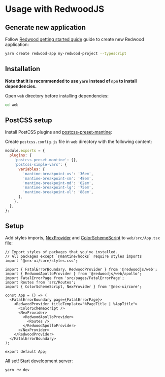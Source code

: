

# Usage with RedwoodJS

<GetTemplates type="redwood" />

## Generate new application

Follow [Redwood getting started guide](https://redwoodjs.com/docs/quick-start) guide to
create new Redwood application:

```bash
yarn create redwood-app my-redwood-project --typescript
```

## Installation

**Note that it is recommended to use `yarn` instead of `npm` to install dependencies.**

Open `web` directory before installing dependencies:

```bash
cd web
```

<PackagesInstallation />

## PostCSS setup

Install PostCSS plugins and [postcss-preset-mantine](/styles/postcss-preset):

<InstallScript
  packages="postcss postcss-preset-mantine postcss-simple-vars"
  dev
/>

Create `postcss.config.js` file in `web` directory with the following content:

```js
module.exports = {
  plugins: {
    'postcss-preset-mantine': {},
    'postcss-simple-vars': {
      variables: {
        'mantine-breakpoint-xs': '36em',
        'mantine-breakpoint-sm': '48em',
        'mantine-breakpoint-md': '62em',
        'mantine-breakpoint-lg': '75em',
        'mantine-breakpoint-xl': '88em',
      },
    },
  },
};
```

## Setup

Add styles imports, [NexProvider](/theming/mantine-provider) and [ColorSchemeScript](/theming/color-schemes)
to `web/src/App.tsx` file:

```tsx
// Import styles of packages that you've installed.
// All packages except `@mantine/hooks` require styles imports
import '@nex-ui/core/styles.css';

import { FatalErrorBoundary, RedwoodProvider } from '@redwoodjs/web';
import { RedwoodApolloProvider } from '@redwoodjs/web/apollo';
import FatalErrorPage from 'src/pages/FatalErrorPage';
import Routes from 'src/Routes';
import { ColorSchemeScript, NexProvider } from '@nex-ui/core';

const App = () => (
  <FatalErrorBoundary page={FatalErrorPage}>
    <RedwoodProvider titleTemplate="%PageTitle | %AppTitle">
      <ColorSchemeScript />
      <NexProvider>
        <RedwoodApolloProvider>
          <Routes />
        </RedwoodApolloProvider>
      </NexProvider>
    </RedwoodProvider>
  </FatalErrorBoundary>
);

export default App;
```

All set! Start development server:

```bash
yarn rw dev
```
